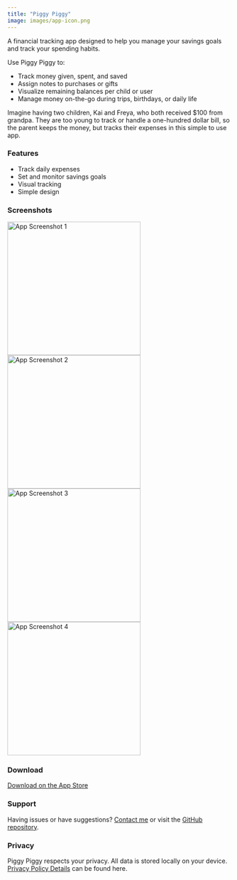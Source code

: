 ```yaml
---
title: "Piggy Piggy"
image: images/app-icon.png
---
```


A financial tracking app designed to help you manage your savings goals and track your spending habits.

Use Piggy Piggy to:

- Track money given, spent, and saved
- Assign notes to purchases or gifts
- Visualize remaining balances per child or user
- Manage money on-the-go during trips, birthdays, or daily life

Imagine having two children, Kai and Freya, who both received $100 from grandpa. They are too young to track or handle a one-hundred dollar bill, so the parent keeps the money, but tracks their expenses in this simple to use app. 

### Features

- Track daily expenses
- Set and monitor savings goals
- Visual tracking
- Simple design

### Screenshots

<img src="images/piggy-piggy1.webp" alt="App Screenshot 1" width="300" />
<img src="images/piggy-piggy2.webp" alt="App Screenshot 2" width="300" />
<img src="images/piggy-piggy3.webp" alt="App Screenshot 3" width="300" />
<img src="images/piggy-piggy4.webp" alt="App Screenshot 4" width="300" />

### Download

[Download on the App Store](https://apps.apple.com/app/piggy-piggy)

### Support

Having issues or have suggestions? [Contact me](mailto:piggypiggy@markgingrass.com) or visit the [GitHub repository](https://github.com/mtgingrass/piggy-piggy).

### Privacy

Piggy Piggy respects your privacy. All data is stored locally on your device. [Privacy Policy Details](./privacy.html) can be found here.
